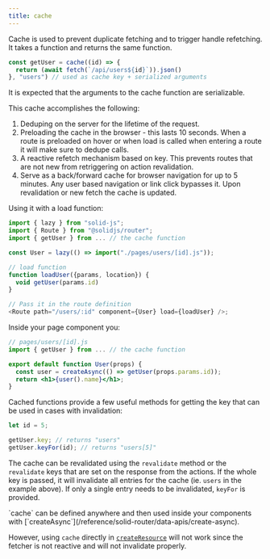 ```yaml
---
title: cache
---
```


Cache is used to prevent duplicate fetching and to trigger handle refetching.
It takes a function and returns the same function.

```jsx
const getUser = cache((id) => {
  return (await fetch(`/api/users${id}`)).json()
}, "users") // used as cache key + serialized arguments
```

It is expected that the arguments to the cache function are serializable.

This cache accomplishes the following:

1. Deduping on the server for the lifetime of the request.
2. Preloading the cache in the browser - this lasts 10 seconds.
   When a route is preloaded on hover or when load is called when entering a route it will make sure to dedupe calls.
3. A reactive refetch mechanism based on key.
   This prevents routes that are not new from retriggering on action revalidation.
4. Serve as a back/forward cache for browser navigation for up to 5 minutes.
   Any user based navigation or link click bypasses it.
   Upon revalidation or new fetch the cache is updated.

Using it with a load function:

```js
import { lazy } from "solid-js";
import { Route } from "@solidjs/router";
import { getUser } from ... // the cache function

const User = lazy(() => import("./pages/users/[id].js"));

// load function
function loadUser({params, location}) {
  void getUser(params.id)
}

// Pass it in the route definition
<Route path="/users/:id" component={User} load={loadUser} />;
```

Inside your page component you:

```jsx
// pages/users/[id].js
import { getUser } from ... // the cache function

export default function User(props) {
  const user = createAsync(() => getUser(props.params.id));
  return <h1>{user().name}</h1>;
}
```

Cached functions provide a few useful methods for getting the key that can be used in cases with invalidation:

```ts
let id = 5;

getUser.key; // returns "users"
getUser.keyFor(id); // returns "users[5]"
```

The cache can be revalidated using the `revalidate` method or the `revalidate` keys that are set on the response from the actions.
If the whole key is passed, it will invalidate all entries for the cache (ie. `users` in the example above).
If only a single entry needs to be invalidated, `keyFor` is provided.

<Callout>
  `cache` can be defined anywhere and then used inside your components with [`createAsync`](/reference/solid-router/data-apis/create-async).

  However, using `cache` directly in [`createResource`](/reference/basic-reactivity/create-resource) will not work since the fetcher is not reactive and will not invalidate properly.
</Callout>


